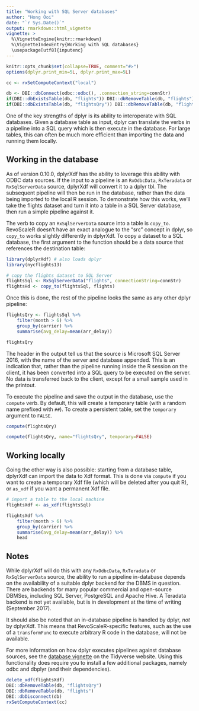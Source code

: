 ```yaml
---
title: "Working with SQL Server databases"
author: "Hong Ooi"
date: "`r Sys.Date()`"
output: rmarkdown::html_vignette
vignette: >
  %\VignetteEngine{knitr::rmarkdown}
  %\VignetteIndexEntry{Working with SQL databases}
  \usepackage[utf8]{inputenc}
---
```


<!-- define 'connStr' in the R session if you want to build this vignette -->

```r
knitr::opts_chunk$set(collapse=TRUE, comment="#>")
options(dplyr.print_min=5L, dplyr.print_max=5L)

cc <- rxSetComputeContext("local")

db <- DBI::dbConnect(odbc::odbc(), .connection_string=connStr)
if(DBI::dbExistsTable(db, "flights")) DBI::dbRemoveTable(db, "flights")
if(DBI::dbExistsTable(db, "flightsQry")) DBI::dbRemoveTable(db, "flightsQry")
```
One of the key strengths of dplyr is its ability to interoperate with SQL databases. Given a database table as input, dplyr can translate the verbs in a pipeline into a SQL query which is then execute in the database. For large tables, this can often be much more efficient than importing the data and running them locally.

## Working in the database

As of version 0.10.0, dplyrXdf has the ability to leverage this ability with ODBC data sources. If the input to a pipeline is an `RxOdbcData`, `RxTeradata` or `RxSqlServerData` source, dplyrXdf will convert it to a dplyr tbl. The subsequent pipeline will then be run in the database, rather than the data being imported to the local R session. To demonstrate how this works, we'll take the flights dataset and turn it into a table in a SQL Server database, then run a simple pipeline against it.

The verb to copy an `RxSqlServerData` source into a table is `copy_to`. RevoScaleR doesn't have an exact analogue to the "src" concept in dplyr, so `copy_to` works slightly differently in dplyrXdf. To copy a dataset to a SQL database, the first argument to the function should be a data source that references the destination table:

```r
library(dplyrXdf) # also loads dplyr
library(nycflights13)

# copy the flights dataset to SQL Server
flightsSql <- RxSqlServerData("flights", connectionString=connStr)
flightsHd <- copy_to(flightsSql, flights)
```

Once this is done, the rest of the pipeline looks the same as any other dplyr pipeline:

```r
flightsQry <- flightsSql %>%
    filter(month > 6) %>%
    group_by(carrier) %>%
    summarise(avg_delay=mean(arr_delay))

flightsQry
```

The header in the output tell us that the source is Microsoft SQL Server 2016, with the name of the server and database appended. This is an indication that, rather than the pipeline running inside the R session on the client, it has been converted into a SQL query to be executed on the server. No data is transferred back to the client, except for a small sample used in the printout.

To execute the pipeline and save the output in the database, use the `compute` verb. By default, this will create a temporary table (with a random name prefixed with `##`). To create a persistent table, set the `temporary` argument to `FALSE`.

```r
compute(flightsQry)

compute(flightsQry, name="flightsQry", temporary=FALSE)
```

## Working locally

Going the other way is also possible: starting from a database table, dplyrXdf can import the data to Xdf format. This is done via `compute` if you want to create a temporary Xdf file (which will be deleted after you quit R), or `as_xdf` if you want a permanent Xdf file.

```r
# import a table to the local machine
flightsXdf <- as_xdf(flightsSql)

flightsXdf %>%
    filter(month > 6) %>%
    group_by(carrier) %>%
    summarise(avg_delay=mean(arr_delay)) %>%
    head
```


## Notes

While dplyrXdf will do this with any `RxOdbcData`, `RxTeradata` or `RxSqlServerData` source, the ability to run a pipeline in-database depends on the availability of a suitable dplyr backend for the DBMS in question. There are backends for many popular commercial and open-source DBMSes, including SQL Server, PostgreSQL and Apache Hive. A Teradata backend is not yet available, but is in development at the time of writing (September 2017).

It should also be noted that an in-database pipeline is handled by dplyr, _not_ by dplyrXdf. This means that RevoScaleR-specific features, such as the use of a `transformFunc` to execute arbitrary R code in the database, will not be available.

For more information on how dplyr executes pipelines against database sources, see the [database vignette](http://dbplyr.tidyverse.org/articles/dbplyr.html) on the Tidyverse website. Using this functionality does require you to install a few additional packages, namely odbc and dbplyr (and their dependencies).


```r
delete_xdf(flightsXdf)
DBI::dbRemoveTable(db, "flightsQry")
DBI::dbRemoveTable(db, "flights")
DBI::dbDisconnect(db)
rxSetComputeContext(cc)
```
